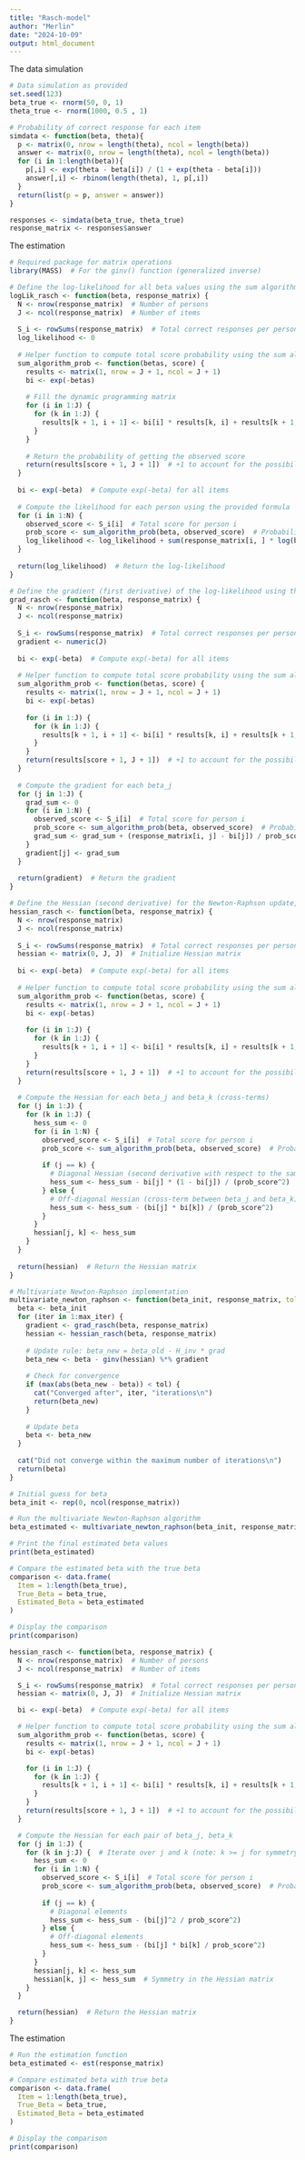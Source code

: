```yaml
---
title: "Rasch-model"
author: "Merlin"
date: "2024-10-09"
output: html_document
---
```

The data simulation
```r
# Data simulation as provided
set.seed(123)
beta_true <- rnorm(50, 0, 1)
theta_true <- rnorm(1000, 0.5 , 1)

# Probability of correct response for each item
simdata <- function(beta, theta){
  p <- matrix(0, nrow = length(theta), ncol = length(beta))
  answer <- matrix(0, nrow = length(theta), ncol = length(beta))
  for (i in 1:length(beta)){
    p[,i] <- exp(theta - beta[i]) / (1 + exp(theta - beta[i]))
    answer[,i] <- rbinom(length(theta), 1, p[,i])
  }
  return(list(p = p, answer = answer))
}

responses <- simdata(beta_true, theta_true)
response_matrix <- responses$answer
```


The estimation
```r
# Required package for matrix operations
library(MASS)  # For the ginv() function (generalized inverse)

# Define the log-likelihood for all beta values using the sum algorithm
logLik_rasch <- function(beta, response_matrix) {
  N <- nrow(response_matrix)  # Number of persons
  J <- ncol(response_matrix)  # Number of items
  
  S_i <- rowSums(response_matrix)  # Total correct responses per person
  log_likelihood <- 0
  
  # Helper function to compute total score probability using the sum algorithm
  sum_algorithm_prob <- function(betas, score) {
    results <- matrix(1, nrow = J + 1, ncol = J + 1)
    bi <- exp(-betas)
    
    # Fill the dynamic programming matrix
    for (i in 1:J) {
      for (k in 1:J) {
        results[k + 1, i + 1] <- bi[i] * results[k, i] + results[k + 1, i]
      }
    }
    
    # Return the probability of getting the observed score
    return(results[score + 1, J + 1])  # +1 to account for the possibility of 0 score
  }
  
  bi <- exp(-beta)  # Compute exp(-beta) for all items
  
  # Compute the likelihood for each person using the provided formula
  for (i in 1:N) {
    observed_score <- S_i[i]  # Total score for person i
    prob_score <- sum_algorithm_prob(beta, observed_score)  # Probability of the score
    log_likelihood <- log_likelihood + sum(response_matrix[i, ] * log(bi)) - log(prob_score)
  }
  
  return(log_likelihood)  # Return the log-likelihood
}

# Define the gradient (first derivative) of the log-likelihood using the sum algorithm
grad_rasch <- function(beta, response_matrix) {
  N <- nrow(response_matrix)
  J <- ncol(response_matrix)
  
  S_i <- rowSums(response_matrix)  # Total correct responses per person
  gradient <- numeric(J)
  
  bi <- exp(-beta)  # Compute exp(-beta) for all items
  
  # Helper function to compute total score probability using the sum algorithm
  sum_algorithm_prob <- function(betas, score) {
    results <- matrix(1, nrow = J + 1, ncol = J + 1)
    bi <- exp(-betas)
    
    for (i in 1:J) {
      for (k in 1:J) {
        results[k + 1, i + 1] <- bi[i] * results[k, i] + results[k + 1, i]
      }
    }
    return(results[score + 1, J + 1])  # +1 to account for the possibility of 0 score
  }
  
  # Compute the gradient for each beta_j
  for (j in 1:J) {
    grad_sum <- 0
    for (i in 1:N) {
      observed_score <- S_i[i]  # Total score for person i
      prob_score <- sum_algorithm_prob(beta, observed_score)  # Probability of the total score
      grad_sum <- grad_sum + (response_matrix[i, j] - bi[j]) / prob_score  # Adjust with sum algorithm
    }
    gradient[j] <- grad_sum
  }
  
  return(gradient)  # Return the gradient
}

# Define the Hessian (second derivative) for the Newton-Raphson update, using sum algorithm
hessian_rasch <- function(beta, response_matrix) {
  N <- nrow(response_matrix)
  J <- ncol(response_matrix)
  
  S_i <- rowSums(response_matrix)  # Total correct responses per person
  hessian <- matrix(0, J, J)  # Initialize Hessian matrix
  
  bi <- exp(-beta)  # Compute exp(-beta) for all items
  
  # Helper function to compute total score probability using the sum algorithm
  sum_algorithm_prob <- function(betas, score) {
    results <- matrix(1, nrow = J + 1, ncol = J + 1)
    bi <- exp(-betas)
    
    for (i in 1:J) {
      for (k in 1:J) {
        results[k + 1, i + 1] <- bi[i] * results[k, i] + results[k + 1, i]
      }
    }
    return(results[score + 1, J + 1])  # +1 to account for the possibility of 0 score
  }
  
  # Compute the Hessian for each beta_j and beta_k (cross-terms)
  for (j in 1:J) {
    for (k in 1:J) {
      hess_sum <- 0
      for (i in 1:N) {
        observed_score <- S_i[i]  # Total score for person i
        prob_score <- sum_algorithm_prob(beta, observed_score)  # Probability of the total score
        
        if (j == k) {
          # Diagonal Hessian (second derivative with respect to the same beta_j)
          hess_sum <- hess_sum - bi[j] * (1 - bi[j]) / (prob_score^2)
        } else {
          # Off-diagonal Hessian (cross-term between beta_j and beta_k)
          hess_sum <- hess_sum - (bi[j] * bi[k]) / (prob_score^2)
        }
      }
      hessian[j, k] <- hess_sum
    }
  }
  
  return(hessian)  # Return the Hessian matrix
}

# Multivariate Newton-Raphson implementation
multivariate_newton_raphson <- function(beta_init, response_matrix, tol = 1e-6, max_iter = 100) {
  beta <- beta_init
  for (iter in 1:max_iter) {
    gradient <- grad_rasch(beta, response_matrix)
    hessian <- hessian_rasch(beta, response_matrix)
    
    # Update rule: beta_new = beta_old - H_inv * grad
    beta_new <- beta - ginv(hessian) %*% gradient
    
    # Check for convergence
    if (max(abs(beta_new - beta)) < tol) {
      cat("Converged after", iter, "iterations\n")
      return(beta_new)
    }
    
    # Update beta
    beta <- beta_new
  }
  
  cat("Did not converge within the maximum number of iterations\n")
  return(beta)
}

# Initial guess for beta
beta_init <- rep(0, ncol(response_matrix))

# Run the multivariate Newton-Raphson algorithm
beta_estimated <- multivariate_newton_raphson(beta_init, response_matrix)

# Print the final estimated beta values
print(beta_estimated)

# Compare the estimated beta with the true beta
comparison <- data.frame(
  Item = 1:length(beta_true),
  True_Beta = beta_true,
  Estimated_Beta = beta_estimated
)

# Display the comparison
print(comparison)
```

```r
hessian_rasch <- function(beta, response_matrix) {
  N <- nrow(response_matrix)  # Number of persons
  J <- ncol(response_matrix)  # Number of items

  S_i <- rowSums(response_matrix)  # Total correct responses per person
  hessian <- matrix(0, J, J)  # Initialize Hessian matrix

  bi <- exp(-beta)  # Compute exp(-beta) for all items

  # Helper function to compute total score probability using the sum algorithm
  sum_algorithm_prob <- function(betas, score) {
    results <- matrix(1, nrow = J + 1, ncol = J + 1)
    bi <- exp(-betas)

    for (i in 1:J) {
      for (k in 1:J) {
        results[k + 1, i + 1] <- bi[i] * results[k, i] + results[k + 1, i]
      }
    }
    return(results[score + 1, J + 1])  # +1 to account for the possibility of 0 score
  }

  # Compute the Hessian for each pair of beta_j, beta_k
  for (j in 1:J) {
    for (k in j:J) {  # Iterate over j and k (note: k >= j for symmetry)
      hess_sum <- 0
      for (i in 1:N) {
        observed_score <- S_i[i]  # Total score for person i
        prob_score <- sum_algorithm_prob(beta, observed_score)  # Probability of the total score
        
        if (j == k) {
          # Diagonal elements
          hess_sum <- hess_sum - (bi[j]^2 / prob_score^2)
        } else {
          # Off-diagonal elements
          hess_sum <- hess_sum - (bi[j] * bi[k] / prob_score^2)
        }
      }
      hessian[j, k] <- hess_sum
      hessian[k, j] <- hess_sum  # Symmetry in the Hessian matrix
    }
  }

  return(hessian)  # Return the Hessian matrix
}

```


The estimation
```r
# Run the estimation function
beta_estimated <- est(response_matrix)

# Compare estimated beta with true beta
comparison <- data.frame(
  Item = 1:length(beta_true),
  True_Beta = beta_true,
  Estimated_Beta = beta_estimated
)

# Display the comparison
print(comparison)
```

